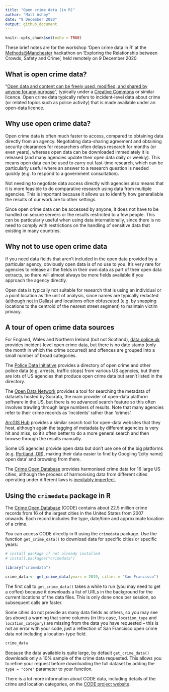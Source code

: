 ```yaml
---
title: "Open crime data (in R)"
author: "Matt Ashby"
date: "9 December 2020"
output: github_document
---
```


```r
knitr::opts_chunk$set(echo = TRUE)
```

These brief notes are for the workshop 'Open crime data in R' at the [Methods@Manchester](https://www.methods.manchester.ac.uk/) hackathon on 'Exploring the Relationship between Crowds, Safety and Crime', held remotely on 9 December 2020.


## What is open crime data?

"[Open data and content can be freely used, modified, and shared by anyone for any purpose](https://opendefinition.org/)", typically under a [Creative Commons](https://creativecommons.org/) or similar licence. Open crime data typically refers to incident-level data about crime (or related topics such as police activity) that is made available under an open-data licence. 


## Why use open crime data?

Open crime data is often much faster to access, compared to obtaining data directly from an agency. Negotiating data-sharing agreement and obtaining security clearances for researchers often delays research for months (or even years), whereas open data can be downloaded immediately it is released (and many agencies update their open data daily or weekly). This means open data can be used to carry out fast-time research, which can be particularly useful where an answer to a research question is needed quickly (e.g. to respond to a government consultation).

Not needing to negotiate data access directly with agencies also means that it is more feasible to do comparative research using data from multiple agencies. This is important because it allows us to identify how generaliable the results of our work are to other settings.

Since open crime data can be accessed by anyone, it does not have to be handled on secure servers or the results restricted to a few people. This can be particularly useful when using data internationally, since there is no need to comply with restrictions on the handling of sensitive data that existing in many countries.


## Why not to use open crime data

If you need data fields that aren't included in the open data provided by a particular agency, obviously open data is of no use to you. It's very rare for agencies to release all the fields in their own data as part of their open data extracts, so there will almost always be more fields available if you approach the agency directly.

Open data is typically not suitable for research that is using an individual or a point location as the unit of analysis, since names are typically redacted ([although not in Dallas](https://www.dallasopendata.com/Public-Safety/Police-Incidents/qv6i-rri7)) and locations often obfuscated (e.g. by snapping locations to the centroid of the nearest street segment) to maintain victim privacy.


## A tour of open crime data sources

For England, Wales and Northern Ireland (but not Scotland), [data.police.uk](https://data.police.uk) provides incident-level open crime data, but there is no date stamp (only the month in which the crime occurred) and offences are grouped into a small number of broad categories.

The [Police Data Initiative](https://www.policedatainitiative.org) provides a directory of open crime and other police data (e.g. arrests, traffic stops) from various US agencies, but there are lots of US agencies that produce open crime data but aren't listed in the directory.

The [Open Data Network](http://www.opendatanetwork.com) provides a tool for searching the metadata of datasets hosted by Socrata, the main provider of open-data platform software in the US, but there is no advanced search feature so this often involves trawling through large numbers of results. Note that many agencies refer to their crime records as 'incidents' rather than 'crimes'.

[ArcGIS Hub](https://hub.arcgis.com/search) provides a similar search tool for open-data websites that they host, although again the tagging of metadata by different agencies is very hit and miss, so it's often better to do a more general search and then browse through the results manually.

Some US agencies provide open data but don't use one of the big platforms (e.g. [Portland, OR](https://www.portlandoregon.gov/police/76454)), making their data easier to find by Googling '[city name] open data' and browsing from there.

The [Crime Open Database](https://osf.io/zyaqn/) provides harmonised crime data for 16 large US cities, although the process of harmonising data from different cities operating under different laws is [inevitably imperfect](https://doi.org/10.1163/24523666-00401007).


## Using the `crimedata` package in R

The [Crime Open Database](https://osf.io/zyaqn/) (CODE) contains about 22.5 million crime records from 16 of the largest cities in the United States from 2007 onwards. Each record includes the type, date/time and approximate location of a crime.

You can access CODE directly in R using the `crimedata` package. Use the function `get_crime_data()` to download data for specific cities or specific years:

```r
# install package if not already installed
# install.packages("crimedata")

library("crimedata")

crime_data <- get_crime_data(years = 2019, cities = "San Francisco")
```

The first call to `get_crime_data()` takes a while to run (you may need to get a coffee) because it downloads a list of URLs in the background for the current locations of the data files. This is only done once per session, so subsequent calls are faster.

Some cities do not provide as many data fields as others, so you may see (as above) a warning that some columns (in this case, `location_type` and `location_category`) are missing from the data you have requested – this is not an error with your code, just a reflection of San Francisco open crime data not including a location-type field.

```r
crime_data
```

Because the data available is quite large, by default `get_crime_data()` downloads only a 10% sample of the crime data requested. This allows you to refine your request before downloading the full dataset by adding the `type = "core"` parameter to your function.

There is a lot more information about CODE data, including details of the crime and location categories, on the [CODE project website](https://osf.io/zyaqn/wiki).

